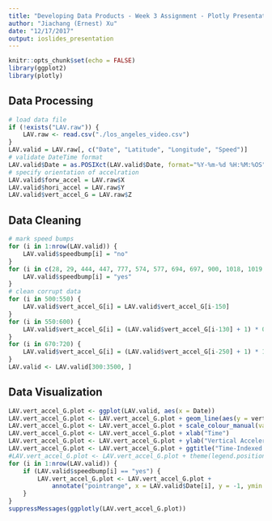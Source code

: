```yaml
---
title: "Developing Data Products - Week 3 Assignment - Plotly Presentation"
author: "Jiachang (Ernest) Xu"
date: "12/17/2017"
output: ioslides_presentation
---
```


```r
knitr::opts_chunk$set(echo = FALSE)
library(ggplot2)
library(plotly)
```

## Data Processing

```r
# load data file
if (!exists("LAV.raw")) {
    LAV.raw <- read.csv("./los_angeles_video.csv")
}
LAV.valid = LAV.raw[, c("Date", "Latitude", "Longitude", "Speed")]
# validate DateTime format
LAV.valid$Date = as.POSIXct(LAV.valid$Date, format="%Y-%m-%d %H:%M:%OS")
# specify orientation of accelration
LAV.valid$forw_accel = LAV.raw$X
LAV.valid$hori_accel = LAV.raw$Y
LAV.valid$vert_accel_G = LAV.raw$Z
```

## Data Cleaning

```r
# mark speed bumps
for (i in 1:nrow(LAV.valid)) {
    LAV.valid$speedbump[i] = "no"
}
for (i in c(28, 29, 444, 447, 777, 574, 577, 694, 697, 900, 1018, 1019, 1020, 1022, 1203, 1345, 1723, 1724, 1730, 1868, 2058, 2059, 2209, 2436, 2437, 2439, 2590, 2838, 2962, 3171, 3180, 3227, 3228, 3266, 3391, 3564, 3603, 3925, 4007)) {
    LAV.valid$speedbump[i] = "yes"
}
# clean corrupt data
for (i in 500:550) { 
    LAV.valid$vert_accel_G[i] = LAV.valid$vert_accel_G[i-150]
}
for (i in 550:600) { 
    LAV.valid$vert_accel_G[i] = (LAV.valid$vert_accel_G[i-130] + 1) * 0.8 - 1
}
for (i in 670:720) { 
    LAV.valid$vert_accel_G[i] = (LAV.valid$vert_accel_G[i-250] + 1) * 1.5 - 1
}
LAV.valid <- LAV.valid[300:3500, ]
```

## Data Visualization

```r
LAV.vert_accel_G.plot <- ggplot(LAV.valid, aes(x = Date))
LAV.vert_accel_G.plot <- LAV.vert_accel_G.plot + geom_line(aes(y = vert_accel_G, colour = "Vert. Accel. with -1G"))
LAV.vert_accel_G.plot <- LAV.vert_accel_G.plot + scale_colour_manual(values = c("darkorchid4"))
LAV.vert_accel_G.plot <- LAV.vert_accel_G.plot + xlab("Time") 
LAV.vert_accel_G.plot <- LAV.vert_accel_G.plot + ylab("Vertical Acceleration (G-Force)") 
LAV.vert_accel_G.plot <- LAV.vert_accel_G.plot + ggtitle("Time-Indexed Vertical Acceleration with Natural Gravity")
#LAV.vert_accel_G.plot <- LAV.vert_accel_G.plot + theme(legend.position = c(0.8, 0.9))
for (i in 1:nrow(LAV.valid)) {
    if (LAV.valid$speedbump[i] == "yes") {
        LAV.vert_accel_G.plot <- LAV.vert_accel_G.plot + 
            annotate("pointrange", x = LAV.valid$Date[i], y = -1, ymin = -1, ymax = -1, colour = "red", size = 0.4)
    }
}
suppressMessages(ggplotly(LAV.vert_accel_G.plot))
```

